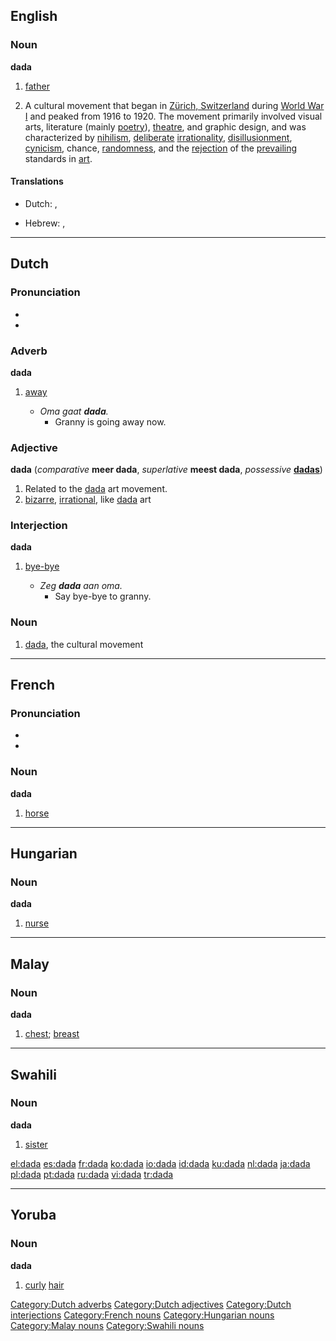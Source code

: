 {{wikipedia}}
==English==

===Noun===
'''dada'''

# {{child language}} [[father]]
# A cultural movement that began in [[w:Zürich, Switzerland|Zürich, Switzerland]] during [[w:World War I|World War I]] and peaked from 1916 to 1920. The movement primarily involved visual arts, literature (mainly [[poetry]]), [[theatre]], and graphic design, and was characterized by [[nihilism]], [[deliberate]] [[irrationality]], [[disillusionment]], [[cynicism]], chance, [[randomness]], and the [[rejection]] of the [[prevail]]ing standards in [[art]].

====Translations====
{{trans-top|cultural movement}}
*Dutch: {{t|nl|dadaïsme|n}}, {{t+|nl|dada|n}}
{{trans-mid}}
*Hebrew: {{t|he|דאדא|tr=dáda|sc=Hebr}} {{m}}, {{t|he|דאדאיזם|tr=dadaízm|sc=Hebr}} {{m}}
{{trans-bottom}}

----

==Dutch==

===Pronunciation===
* {{IPA|/ˈdɑdɑ/}}
* {{rhymes|nl|dɑ}}

===Adverb===
'''dada'''

# {{context|child language}} [[away]]
#* ''Oma gaat '''dada'''.''
#** Granny is going away now.

[[Category:Dutch adverbs]]

===Adjective===
'''dada''' (''comparative'' '''meer dada''', ''superlative'' '''meest dada''', ''possessive'' '''[[dadas]]''')

# Related to the [[#English|dada]] art movement.
# [[bizarre]], [[irrational]], like [[#English|dada]] art

[[Category:Dutch adjectives]]

===Interjection===
'''dada'''

# {{child language}} [[bye-bye]]
#* ''Zeg '''dada''' aan oma.''
#** Say bye-bye to granny.

[[Category:Dutch interjections]]

===Noun===
{{nl-noun2|m|g2=f|g3=n|-|-}}

# [[#English|dada]], the cultural movement

----

==French==

===Pronunciation===
* {{IPA|/da.da/}}
* {{SAMPA|/da.da/}}

===Noun===
'''dada'''

# {{child language}} [[horse]]

[[Category:French nouns]]

----

==Hungarian==

===Noun===
'''dada'''

# [[nurse]]

[[Category:Hungarian nouns]]

----

==Malay==

===Noun===
'''dada'''

# [[chest]]; [[breast]]

[[Category:Malay nouns]]

----

==Swahili==

===Noun===
'''dada'''

# [[sister]]

[[Category:Swahili nouns]]

[[el:dada]]
[[es:dada]]
[[fr:dada]]
[[ko:dada]]
[[io:dada]]
[[id:dada]]
[[ku:dada]]
[[nl:dada]]
[[ja:dada]]
[[pl:dada]]
[[pt:dada]]
[[ru:dada]]
[[vi:dada]]
[[tr:dada]]

----
==Yoruba==

===Noun===
'''dada'''

# [[curly]] [[hair]]